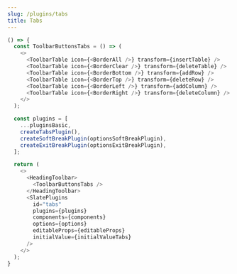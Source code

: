 ```yaml
---
slug: /plugins/tabs
title: Tabs
---
```


```ts live
() => {
  const ToolbarButtonsTabs = () => (
    <>
      <ToolbarTable icon={<BorderAll />} transform={insertTable} />
      <ToolbarTable icon={<BorderClear />} transform={deleteTable} />
      <ToolbarTable icon={<BorderBottom />} transform={addRow} />
      <ToolbarTable icon={<BorderTop />} transform={deleteRow} />
      <ToolbarTable icon={<BorderLeft />} transform={addColumn} />
      <ToolbarTable icon={<BorderRight />} transform={deleteColumn} />
    </>
  );

  const plugins = [
    ...pluginsBasic,
    createTabsPlugin(),
    createSoftBreakPlugin(optionsSoftBreakPlugin),
    createExitBreakPlugin(optionsExitBreakPlugin),
  ];

  return (
    <>
      <HeadingToolbar>
        <ToolbarButtonsTabs />
      </HeadingToolbar>
      <SlatePlugins
        id="tabs"
        plugins={plugins}
        components={components}
        options={options}
        editableProps={editableProps}
        initialValue={initialValueTabs}
      />
    </>
  );
}
```